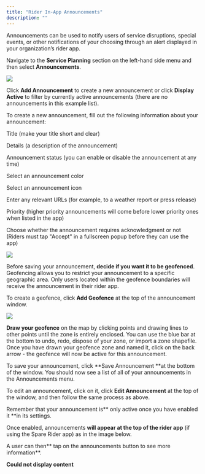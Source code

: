 ```yaml
---
title: "Rider In-App Announcements"
description: ""
---
```


Announcements can be used to notify users of service disruptions, special events, or other notifications of your choosing through an alert displayed in your organization’s rider app.

Navigate to the **Service Planning** section on the left-hand side menu and then select **Announcements**.

![](https://spare-74fa64f80617.intercom-attachments-1.com/i/o/972662039/5bbbbb6290c51008446ff89f/sM7fEKYX06TkYvQolvGyCjL_vRQMhnc3mg.png?expires=1753820100&signature=22244f5716a7e6f0eff5533222c45962262787e2bb0e5648a73b1adffc968f37&req=fSclEM98nYJWFb4f3HP0gM5CiWk9qjtYAxWXOiTYrf9KQimc3Tv0C6Jwsgf4%0AIi8%3D%0A)

Click **Add Announcement** to create a new announcement or click **Display Active** to filter by currently active announcements (there are no announcements in this example list).

To create a new announcement, fill out the following information about your announcement:

Title (make your title short and clear)

Details (a description of the announcement)

Announcement status (you can enable or disable the announcement at any time)

Select an announcement color

Select an announcement icon

Enter any relevant URLs (for example, to a weather report or press release)

Priority (higher priority announcements will come before lower priority ones when listed in the app)

Choose whether the announcement requires acknowledgment or not (Riders must tap "Accept" in a fullscreen popup before they can use the app)

![](https://spare-74fa64f80617.intercom-attachments-1.com/i/o/972662043/123030345ce4763904c579e4/WYw9lYsYtZPJ5co9ewqLpXiQ0ou-4hmTrA.png?expires=1753820100&signature=d3f5cfb8f8913de171ddcf266a33378f24cbace18731a78ec11a895be3bc4fe2&req=fSclEM98nYVcFb4f3HP0gAKbWm1fk2DE3rEau%2FhtNvCODPKNSniIGVwmryla%0AEcU%3D%0A)

Before saving your announcement, **decide if you want it to be geofenced**. Geofencing allows you to restrict your announcement to a specific geographic area. Only users located within the geofence boundaries will receive the announcement in their rider app.

To create a geofence, click **Add Geofence** at the top of the announcement window.

![](https://spare-74fa64f80617.intercom-attachments-1.com/i/o/972662052/44c8b28440f7864f4ba675e0/wuOWE3sd4hy13qh0cuF2JSvOwGd_xIPAzg.png?expires=1753820100&signature=47fa0146e27d10dd678ef8eae7f967a122ba1a928773577e39a06d44f554d80f&req=fSclEM98nYRdFb4f3HP0gMaSXWp3u7ZzD2U9194pfqyRt8vijERZ3Wen%2BunW%0Adxw%3D%0A)

**Draw your geofence** on the map by clicking points and drawing lines to other points until the zone is entirely enclosed. You can use the blue bar at the bottom to undo, redo, dispose of your zone, or import a zone shapefile. Once you have drawn your geofence zone and named it, click on the back arrow - the geofence will now be active for this announcement.

To save your announcement, click **Save Announcement **at the bottom of the window. You should now see a list of all of your announcements in the Announcements menu. 

To edit an announcement, click on it, click **Edit Announcement** at the top of the window, and then follow the same process as above.

Remember that your announcement is** only active once you have enabled it **in its settings.

Once enabled, announcements **will appear at the top of the rider app** (if using the Spare Rider app) as in the image below.

A user can then** tap on the announcements button to see more information**.

**Could not display content**
